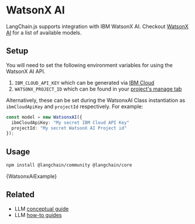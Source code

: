 # WatsonX AI

LangChain.js supports integration with IBM WatsonX AI. Checkout [WatsonX AI](https://www.ibm.com/products/watsonx-ai) for a list of available models.

## Setup

You will need to set the following environment variables for using the WatsonX AI API.

1. `IBM_CLOUD_API_KEY` which can be generated via [IBM Cloud](https://cloud.ibm.com/iam/apikeys)
2. `WATSONX_PROJECT_ID` which can be found in your [project's manage tab](https://dataplatform.cloud.ibm.com/projects/?context=wx)

Alternatively, these can be set during the WatsonxAI Class instantiation as `ibmCloudApiKey` and `projectId` respectively.
For example:

```typescript
const model = new WatsonxAI({
  ibmCloudApiKey: "My secret IBM Cloud API Key"
  projectId: "My secret WatsonX AI Project id"
});
```

## Usage


<IntegrationInstallTooltip></IntegrationInstallTooltip>

```bash npm2yarn
npm install @langchain/community @langchain/core
```


<CodeBlock language="typescript">{WatsonxAiExample}</CodeBlock>

## Related

- LLM [conceptual guide](/docs/concepts/#llms)
- LLM [how-to guides](/docs/how_to/#llms)
